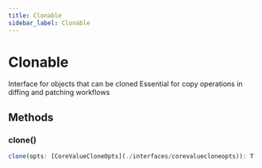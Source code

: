 ```yaml
---
title: Clonable
sidebar_label: Clonable
---
```


# Clonable

Interface for objects that can be cloned
Essential for copy operations in diffing and patching workflows

## Methods

### clone()

```typescript
clone(opts: [CoreValueCloneOpts](./interfaces/corevaluecloneopts)): T
```


